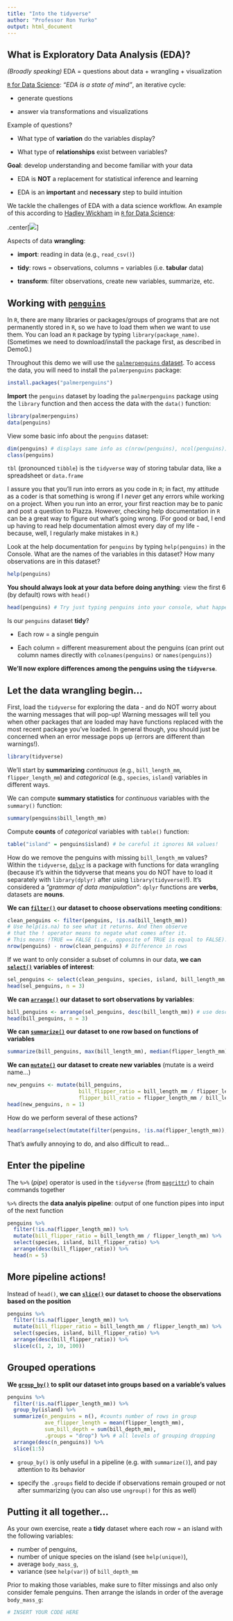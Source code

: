 ```yaml
---
title: "Into the tidyverse"
author: "Professor Ron Yurko"
output: html_document
---
```



## What is Exploratory Data Analysis (EDA)?

_(Broadly speaking)_ EDA = questions about data + wrangling + visualization 

[`R` for Data Science](https://r4ds.had.co.nz/): _"EDA is a state of mind"_, an iterative cycle:

- generate questions

- answer via transformations and visualizations

Example of questions?

- What type of __variation__ do the variables display?

- What type of __relationships__ exist between variables?

__Goal__: develop understanding and become familiar with your data

- EDA is __NOT__ a replacement for statistical inference and learning

- EDA is an __important__ and __necessary__ step to build intuition

We tackle the challenges of EDA with a data science workflow. An example of this according to [Hadley Wickham](http://hadley.nz/) in [`R` for Data Science](https://r4ds.had.co.nz/):

.center[![](https://d33wubrfki0l68.cloudfront.net/571b056757d68e6df81a3e3853f54d3c76ad6efc/32d37/diagrams/data-science.png)]

Aspects of data __wrangling__:

- __import__: reading in data (e.g., `read_csv()`)

- __tidy__: rows = observations, columns = variables (i.e. __tabular__ data)

- __transform__: filter observations, create new variables, summarize, etc. 


## Working with [`penguins`](https://allisonhorst.github.io/palmerpenguins/articles/intro.html)

In `R`, there are many libraries or packages/groups of programs that are not permanently stored in `R`, so we have to load them when we want to use them. You can load an `R` package by typing `library(package_name)`. (Sometimes we need to download/install the package first, as described in Demo0.)

Throughout this demo we will use the [`palmerpenguins` dataset](https://allisonhorst.github.io/palmerpenguins/articles/intro.html). To access the data, you will need to install the `palmerpenguins` package:

```r
install.packages("palmerpenguins")
```

__Import__ the `penguins` dataset by loading the `palmerpenguins` package using the `library` function and then access the data with the `data()` function:

```r
library(palmerpenguins) 
data(penguins)
```

View some basic info about the `penguins` dataset:
```r
dim(penguins) # displays same info as c(nrow(penguins), ncol(penguins))
class(penguins)
```

`tbl` (pronounced `tibble`) is the `tidyverse` way of storing tabular data, like a spreadsheet or `data.frame`

I assure you that you'll run into errors as you code in `R`; in fact, my attitude as a coder is that something is wrong if I *never* get any errors while working on a project. When you run into an error, your first reaction may be to panic and post a question to Piazza. However, checking help documentation in `R` can be a great way to figure out what's going wrong. (For good or bad, I end up having to read help documentation almost every day of my life - because, well, I regularly make mistakes in `R`.)

Look at the help documentation for `penguins` by typing `help(penguins)` in the Console. What are the names of the variables in this dataset? How many observations are in this dataset?

```r
help(penguins)
```

__You should always look at your data before doing anything__: view the first 6 (by default) rows with `head()`

```r
head(penguins) # Try just typing penguins into your console, what happens?
```

Is our `penguins` dataset __tidy__?

- Each row = a single penguin

- Each column = different measurement about the penguins (can print out column names directly with `colnames(penguins)` or `names(penguins)`)

__We'll now explore differences among the penguins using the `tidyverse`__.

## Let the data wrangling begin...

First, load the `tidyverse` for exploring the data - and do NOT worry about the warning messages that will pop-up! Warning messages will tell you when other packages that are loaded may have functions replaced with the most recent package you've loaded. In general though, you should just be concerned when an error message pops up (errors are different than warnings!).

```r
library(tidyverse)
```

We'll start by __summarizing__ _continuous_ (e.g., `bill_length_mm`, `flipper_length_mm`) and _categorical_ (e.g., `species`, `island`) variables in different ways.

We can compute __summary statistics__ for _continuous_ variables with the `summary()` function:

```r
summary(penguins$bill_length_mm)
```

Compute __counts__ of _categorical_ variables with `table()` function:

```r
table("island" = penguins$island) # be careful it ignores NA values!
```

How do we remove the penguins with missing `bill_length_mm` values? Within the `tidyverse`, [`dplyr`](https://dplyr.tidyverse.org/) is a package with functions for data wrangling (because it's within the tidyverse that means you do NOT have to load it separately with `library(dplyr)` after using `library(tidyverse)`!). It's considered a _"grammar of data manipulation"_: `dplyr` functions are __verbs__, datasets are __nouns__.

__We can [`filter()`](https://dplyr.tidyverse.org/reference/filter.html) our dataset to choose observations meeting conditions__:

```r
clean_penguins <- filter(penguins, !is.na(bill_length_mm))
# Use help(is.na) to see what it returns. And then observe 
# that the ! operator means to negate what comes after it.
# This means !TRUE == FALSE (i.e., opposite of TRUE is equal to FALSE).
nrow(penguins) - nrow(clean_penguins) # Difference in rows
```

If we want to only consider a subset of columns in our data, __we can [`select()`](https://dplyr.tidyverse.org/reference/select.html) variables of interest__:

```r
sel_penguins <- select(clean_penguins, species, island, bill_length_mm, flipper_length_mm)
head(sel_penguins, n = 3)
```

__We can [`arrange()`](https://dplyr.tidyverse.org/reference/arrange.html) our dataset to sort observations by variables__:
```r
bill_penguins <- arrange(sel_penguins, desc(bill_length_mm)) # use desc() for descending order
head(bill_penguins, n = 3)
```

__We can [`summarize()`](https://dplyr.tidyverse.org/reference/summarise.html) our dataset to one row based on functions of variables__
```r
summarize(bill_penguins, max(bill_length_mm), median(flipper_length_mm))
```
__We can [`mutate()`](https://dplyr.tidyverse.org/reference/mutate.html) our dataset to create new variables__ (mutate is a weird name...)
```r
new_penguins <- mutate(bill_penguins, 
                       bill_flipper_ratio = bill_length_mm / flipper_length_mm,
                       flipper_bill_ratio = flipper_length_mm / bill_length_mm)
head(new_penguins, n = 1)
```


How do we perform several of these actions?

```r
head(arrange(select(mutate(filter(penguins, !is.na(flipper_length_mm)), bill_flipper_ratio = bill_length_mm / flipper_length_mm), species, island, bill_flipper_ratio), desc(bill_flipper_ratio)), n = 1)
```

That's awfully annoying to do, and also difficult to read...

## Enter the pipeline

The `%>%` (_pipe_) operator is used in the `tidyverse` (from [`magrittr`](https://magrittr.tidyverse.org/articles/magrittr.html)) to chain commands together 

`%>%` directs the __data analyis pipeline__: output of one function pipes into input of the next function

```r
penguins %>%
  filter(!is.na(flipper_length_mm)) %>%
  mutate(bill_flipper_ratio = bill_length_mm / flipper_length_mm) %>%
  select(species, island, bill_flipper_ratio) %>%
  arrange(desc(bill_flipper_ratio)) %>%
  head(n = 5)
```

## More pipeline actions!

Instead of `head()`, __we can [`slice()`](https://dplyr.tidyverse.org/reference/slice.html) our dataset to choose the observations based on the position__

```r
penguins %>%
  filter(!is.na(flipper_length_mm)) %>%
  mutate(bill_flipper_ratio = bill_length_mm / flipper_length_mm) %>%
  select(species, island, bill_flipper_ratio) %>%
  arrange(desc(bill_flipper_ratio)) %>%
  slice(c(1, 2, 10, 100))
```

## Grouped operations

__We [`group_by()`](https://dplyr.tidyverse.org/reference/group_by.html) to split our dataset into groups based on a variable's values__

```r
penguins %>%
  filter(!is.na(flipper_length_mm)) %>%
  group_by(island) %>%
  summarize(n_penguins = n(), #counts number of rows in group
            ave_flipper_length = mean(flipper_length_mm), 
            sum_bill_depth = sum(bill_depth_mm),
            .groups = "drop") %>% # all levels of grouping dropping
  arrange(desc(n_penguins)) %>%
  slice(1:5)
```

- `group_by()` is only useful in a pipeline (e.g. with `summarize()`), and pay attention to its behavior 

- specify the `.groups` field to decide if observations remain grouped or not after summarizing (you can also use `ungroup()` for this as well)

## Putting it all together...

As your own exercise, reate a __tidy__ dataset where each row = an island with the following variables:

- number of penguins,
- number of unique species on the island (see `help(unique)`),
- average `body_mass_g`, 
- variance (see `help(var)`) of `bill_depth_mm`

Prior to making those variables, make sure to filter missings and also only consider female penguins. Then arrange the islands in order of the average `body_mass_g`:

```r
# INSERT YOUR CODE HERE
```



